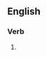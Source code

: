 {{also|re-organizing}}

==English==

===Verb===
{{head|en|verb form}}

# {{present participle of|reorganize|lang=en|nocat=1}}